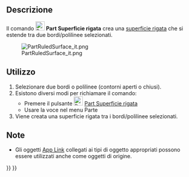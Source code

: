 <languages/>

{{Docnav/it
|[[Part_MakeFace/it|Crea faccia]]
|[[Part_Loft/it|Loft]]
|[[Part_Workbench/it|Part]]
|IconL=Part_MakeFace.svg
|IconR=Part_Loft.svg
|IconC=Workbench_Part.svg
}}

{{GuiCommand/it
|Name=Part RuledSurface
|Name/it=Part Superficie rigata
|MenuLocation=Parte → Superficie rigata
|Workbenches=[[Part_Workbench/it|Part]]
|SeeAlso=[[Part_MakeFace/it|Part Crea faccia]]
}}

<span id="Description"></span>
==Descrizione==

Il comando [[Image:Part_RuledSurface.svg|24px]] '''Part Superficie rigata''' crea una [https://en.wikipedia.org/wiki/Ruled_surface superficie rigata] che si estende tra due bordi/polilinee selezionati.

[[File:PartRuledSurface_it.png]]

<span id="Usage"></span>
==Utilizzo==

# Selezionare due bordi o polilinee (contorni aperti o chiusi).
# Esistono diversi modi per richiamare il comando:
#* Premere il pulsante [[Image:Part_RuledSurface.svg|24px|link=Part_RuledSurface]] [[Part_RuledSurface/it|Part Superficie rigata]]
#* Usare la voce {{MenuCommand|Parte → Superficie rigata}} nel menu Parte
# Viene creata una superficie rigata tra i bordi/polilinee selezionati.

<span id="Notes"></span>
==Note==

* Gli oggetti [[App_Link/it|App Link]] collegati ai tipi di oggetto appropriati possono essere utilizzati anche come oggetti di origine.


{{Docnav/it
|[[Part_MakeFace/it|Crea faccia]]
|[[Part_Loft/it|Loft]]
|[[Part_Workbench/it|Part]]
|IconL=Part_MakeFace.svg
|IconR=Part_Loft.svg
|IconC=Workbench_Part.svg
}}

{{Part_Tools_navi{{#translation:}}}}
{{Userdocnavi{{#translation:}}}}